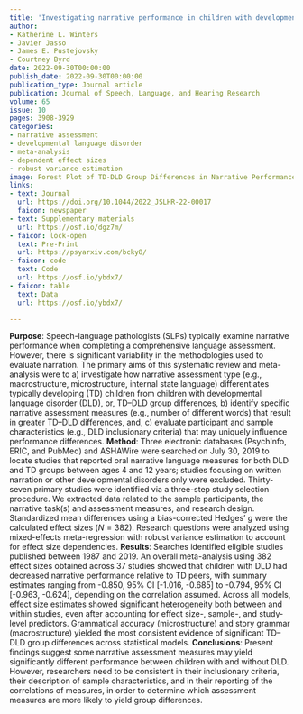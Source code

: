 ```yaml
---
title: 'Investigating narrative performance in children with developmental language disorder: A systematic review and meta-analysis'
author:
- Katherine L. Winters
- Javier Jasso
- James E. Pustejovsky
- Courtney Byrd
date: 2022-09-30T00:00:00
publish_date: 2022-09-30T00:00:00
publication_type: Journal article
publication: Journal of Speech, Language, and Hearing Research
volume: 65
issue: 10
pages: 3908-3929
categories:
- narrative assessment
- developmental language disorder
- meta-analysis
- dependent effect sizes
- robust variance estimation
image: Forest Plot of TD-DLD Group Differences in Narrative Performance
links:
- text: Journal
  url: https://doi.org/10.1044/2022_JSLHR-22-00017
  faicon: newspaper
- text: Supplementary materials
  url: https://osf.io/dgz7m/
- faicon: lock-open
  text: Pre-Print
  url: https://psyarxiv.com/bcky8/
- faicon: code
  text: Code
  url: https://osf.io/ybdx7/
- faicon: table
  text: Data
  url: https://osf.io/ybdx7/

---
```



__Purpose__: Speech-language pathologists (SLPs) typically examine narrative performance when completing a comprehensive language assessment. However, there is significant variability in the methodologies used to evaluate narration. The primary aims of this systematic review and meta-analysis were to a) investigate how narrative assessment type (e.g., macrostructure, microstructure, internal state language) differentiates typically developing (TD) children from children with developmental language disorder (DLD), or, TD–DLD group differences, b) identify specific narrative assessment measures (e.g., number of different words) that result in greater TD–DLD differences, and, c) evaluate participant and sample characteristics (e.g., DLD inclusionary criteria) that may uniquely influence performance differences.
__Method__: Three electronic databases (PsychInfo, ERIC, and PubMed) and ASHAWire were searched on July 30, 2019 to locate studies that reported oral narrative language measures for both DLD and TD groups between ages 4 and 12 years; studies focusing on written narration or other developmental disorders only were excluded. Thirty-seven primary studies were identified via a three-step study selection procedure. We extracted data related to the sample participants, the narrative task(s) and assessment measures, and research design. Standardized mean differences using a bias-corrected Hedges’ $g$ were the calculated effect sizes ($N = 382$). Research questions were analyzed using mixed-effects meta-regression with robust variance estimation to account for effect size dependencies.
__Results__: Searches identified eligible studies published between 1987 and 2019. An overall meta-analysis using 382 effect sizes obtained across 37 studies showed that children with DLD had decreased narrative performance relative to TD peers, with summary estimates ranging from -0.850, 95% CI [-1.016, -0.685] to -0.794, 95% CI [-0.963, -0.624], depending on the correlation assumed. Across all models, effect size estimates showed significant heterogeneity both between and within studies, even after accounting for effect size-, sample-, and study-level predictors. Grammatical accuracy (microstructure) and story grammar (macrostructure) yielded the most consistent evidence of significant TD–DLD group differences across statistical models.
__Conclusions__: Present findings suggest some narrative assessment measures may yield significantly different performance between children with and without DLD. However, researchers need to be consistent in their inclusionary criteria, their description of sample characteristics, and in their reporting of the correlations of measures, in order to determine which assessment measures are more likely to yield group differences.

